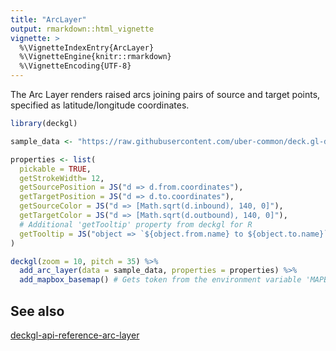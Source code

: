 ```yaml
---
title: "ArcLayer"
output: rmarkdown::html_vignette
vignette: >
  %\VignetteIndexEntry{ArcLayer}
  %\VignetteEngine{knitr::rmarkdown}
  %\VignetteEncoding{UTF-8}
---
```


The Arc Layer renders raised arcs joining pairs of source and target points, specified as latitude/longitude coordinates.

```r
library(deckgl)

sample_data <- "https://raw.githubusercontent.com/uber-common/deck.gl-data/master/website/bart-segments.json"

properties <- list(
  pickable = TRUE,
  getStrokeWidth= 12,
  getSourcePosition = JS("d => d.from.coordinates"),
  getTargetPosition = JS("d => d.to.coordinates"),
  getSourceColor = JS("d => [Math.sqrt(d.inbound), 140, 0]"),
  getTargetColor = JS("d => [Math.sqrt(d.outbound), 140, 0]"),
  # Additional 'getTooltip' property from deckgl for R
  getTooltip = JS("object => `${object.from.name} to ${object.to.name}`")
)

deckgl(zoom = 10, pitch = 35) %>%
  add_arc_layer(data = sample_data, properties = properties) %>%
  add_mapbox_basemap() # Gets token from the environment variable 'MAPBOX_API_TOKEN'
```

## See also

[deckgl-api-reference-arc-layer](https://deck.gl/#/documentation/deckgl-api-reference/layers/arc-layer)
